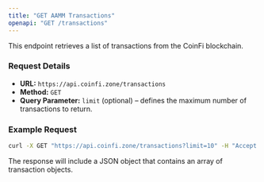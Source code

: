 ```yaml
---
title: "GET AAMM Transactions"
openapi: "GET /transactions"
---
```


This endpoint retrieves a list of transactions from the CoinFi blockchain.

### Request Details

- **URL:** `https://api.coinfi.zone/transactions`
- **Method:** `GET`
- **Query Parameter:** `limit` (optional) – defines the maximum number of transactions to return.

### Example Request

```sh
curl -X GET "https://api.coinfi.zone/transactions?limit=10" -H "Accept: application/json"
```

The response will include a JSON object that contains an array of transaction objects.
